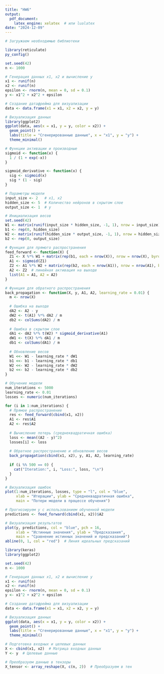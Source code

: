 ```yaml
---
title: "HW6"
output:
  pdf_document:
    latex_engine: xelatex  # или lualatex
date: "2024-12-09"
---
```


```r
# Загружаем необходимые библиотеки

library(reticulate)
py_config()

set.seed(42)
n <- 1000

# Генерация данных x1, x2 и вычисление y
x1 <- runif(n)
x2 <- runif(n)
epsilon <- rnorm(n, mean = 0, sd = 0.1)
y <- x1^2 + x2^2 + epsilon

# Создание датафрейма для визуализации
data <- data.frame(x1 = x1, x2 = x2, y = y)

# Визуализация данных
library(ggplot2)
ggplot(data, aes(x = x1, y = y, color = x2)) +
  geom_point() +
  labs(title = "Сгенерированные данные", x = "x1", y = "y") +
  theme_minimal()

```

```r
# Функции активации и производные
sigmoid <- function(x) {
  1 / (1 + exp(-x))
}

sigmoid_derivative <- function(x) {
  sig <- sigmoid(x)
  sig * (1 - sig)
}

# Параметры модели
input_size <- 2   # x1, x2
hidden_size <- 5  # Количество нейронов в скрытом слое
output_size <- 1  # y

# Инициализация весов
set.seed(42)
W1 <- matrix(runif(input_size * hidden_size, -1, 1), nrow = input_size)
b1 <- rep(0, hidden_size)
W2 <- matrix(runif(hidden_size * output_size, -1, 1), nrow = hidden_size)
b2 <- rep(0, output_size)

# Функция для прямого распространения
feed_forward <- function(X) {
  Z1 <- X %*% W1 + matrix(rep(b1, each = nrow(X)), nrow = nrow(X), byrow = TRUE)
  A1 <- sigmoid(Z1)
  Z2 <- A1 %*% W2 + matrix(rep(b2, each = nrow(A1)), nrow = nrow(A1), byrow = TRUE)
  A2 <- Z2  # линейная активация на выходе
  list(A1 = A1, A2 = A2)
}

# Функция для обратного распространения
back_propagation <- function(X, y, A1, A2, learning_rate = 0.01) {
  m <- nrow(X)
  
  # Ошибка на выходе
  dA2 <- A2 - y
  dW2 <- t(A1) %*% dA2 / m
  db2 <- colSums(dA2) / m
  
  # Ошибка в скрытом слое
  dA1 <- dA2 %*% t(W2) * sigmoid_derivative(A1)
  dW1 <- t(X) %*% dA1 / m
  db1 <- colSums(dA1) / m
  
  # Обновление весов
  W1 <<- W1 - learning_rate * dW1
  b1 <<- b1 - learning_rate * db1
  W2 <<- W2 - learning_rate * dW2
  b2 <<- b2 - learning_rate * db2
}

# Обучение модели
num_iterations <- 5000
learning_rate <- 0.01
losses <- numeric(num_iterations)

for (i in 1:num_iterations) {
  # Прямое распространение
  res <- feed_forward(cbind(x1, x2))
  A1 <- res$A1
  A2 <- res$A2
  
  # Вычисление потерь (среднеквадратичная ошибка)
  loss <- mean((A2 - y)^2)
  losses[i] <- loss
  
  # Обратное распространение и обновление весов
  back_propagation(cbind(x1, x2), y, A1, A2, learning_rate)
  
  if (i %% 500 == 0) {
    cat("Iteration:", i, "Loss:", loss, "\n")
  }
}

# Визуализация ошибок
plot(1:num_iterations, losses, type = "l", col = "blue", 
     xlab = "Итерации", ylab = "Среднеквадратичная ошибка", 
     main = "Потери модели в процессе обучения")

```

```r

# Прогнозируем y с использованием обученной модели
predictions <- feed_forward(cbind(x1, x2))$A2

# Визуализация результатов
plot(y, predictions, col = "blue", pch = 16, 
     xlab = "Истинные значения", ylab = "Предсказания", 
     main = "Сравнение истинных значений и предсказаний")
abline(0, 1, col = "red")  # Линия идеальных предсказаний

```



```r
library(keras)
library(ggplot2)

set.seed(42)
n <- 1000

# Генерация данных x1, x2 и вычисление y
x1 <- runif(n)
x2 <- runif(n)
epsilon <- rnorm(n, mean = 0, sd = 0.1)
y <- x1^2 + x2^2 + epsilon

# Создание датафрейма для визуализации
data <- data.frame(x1 = x1, x2 = x2, y = y)

# Визуализация данных
ggplot(data, aes(x = x1, y = y, color = x2)) +
  geom_point() +
  labs(title = "Сгенерированные данные", x = "x1", y = "y") +
  theme_minimal()

# Подготовка входных и целевых данных
X <- cbind(x1, x2)  # Матрица входных данных
Y <- y  # Целевые данные

# Преобразуем данные в тензоры
X_tensor <- array_reshape(X, c(n, 2))  # Преобразуем в тен

```

